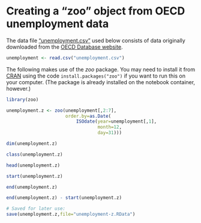 # Creating a "zoo" object from OECD unemployment data


The data file ["unemployment.csv"](https://github.com/melff/dataman-r/raw/main/07-dates-times-timeseries/OECD-unemployment.R) used below consists of data originally downloaded from the [OECD Database website](https://data.oecd.org).

```r
unemployment <- read.csv("unemployment.csv")
```

The following makes use of the *zoo* package. You may need to install it from
[CRAN](https://cran.r-project.org/package=zoo) using the code
`install.packages("zoo")` if you want to run this on your computer. (The
package is already installed on the notebook container, however.)

```r
library(zoo)
```

```r
unemployment.z <- zoo(unemployment[,2:7],
                      order.by=as.Date(
                          ISOdate(year=unemployment[,1],
                                  month=12,
                                  day=31)))
```

```r
dim(unemployment.z)
```

```r
class(unemployment.z)
```

```r
head(unemployment.z)
```

```r
start(unemployment.z)
```

```r
end(unemployment.z)
```

```r
end(unemployment.z) - start(unemployment.z)
```

```r
# Saved for later use:
save(unemployment.z,file="unemployment-z.RData")
```
